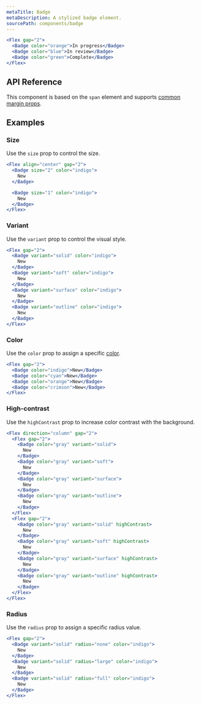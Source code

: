```yaml
---
metaTitle: Badge
metaDescription: A stylized badge element.
sourcePath: components/badge
---
```


```jsx live=true
<Flex gap="2">
  <Badge color="orange">In progress</Badge>
  <Badge color="blue">In review</Badge>
  <Badge color="green">Complete</Badge>
</Flex>
```

## API Reference

This component is based on the `span` element and supports [common margin props](/themes/docs/theme/layout#margin-props).

<ThemesPropsTable name="Badge" />

## Examples

### Size

Use the `size` prop to control the size.

```jsx live=true
<Flex align="center" gap="2">
  <Badge size="2" color="indigo">
    New
  </Badge>

  <Badge size="1" color="indigo">
    New
  </Badge>
</Flex>
```

### Variant

Use the `variant` prop to control the visual style.

```jsx live=true scroll=true
<Flex gap="2">
  <Badge variant="solid" color="indigo">
    New
  </Badge>
  <Badge variant="soft" color="indigo">
    New
  </Badge>
  <Badge variant="surface" color="indigo">
    New
  </Badge>
  <Badge variant="outline" color="indigo">
    New
  </Badge>
</Flex>
```

### Color

Use the `color` prop to assign a specific [color](/themes/docs/theme/color).

```jsx live=true
<Flex gap="2">
  <Badge color="indigo">New</Badge>
  <Badge color="cyan">New</Badge>
  <Badge color="orange">New</Badge>
  <Badge color="crimson">New</Badge>
</Flex>
```

### High-contrast

Use the `highContrast` prop to increase color contrast with the background.

```jsx live=true
<Flex direction="column" gap="2">
  <Flex gap="2">
    <Badge color="gray" variant="solid">
      New
    </Badge>
    <Badge color="gray" variant="soft">
      New
    </Badge>
    <Badge color="gray" variant="surface">
      New
    </Badge>
    <Badge color="gray" variant="outline">
      New
    </Badge>
  </Flex>
  <Flex gap="2">
    <Badge color="gray" variant="solid" highContrast>
      New
    </Badge>
    <Badge color="gray" variant="soft" highContrast>
      New
    </Badge>
    <Badge color="gray" variant="surface" highContrast>
      New
    </Badge>
    <Badge color="gray" variant="outline" highContrast>
      New
    </Badge>
  </Flex>
</Flex>
```

### Radius

Use the `radius` prop to assign a specific radius value.

```jsx live=true scroll=true
<Flex gap="2">
  <Badge variant="solid" radius="none" color="indigo">
    New
  </Badge>
  <Badge variant="solid" radius="large" color="indigo">
    New
  </Badge>
  <Badge variant="solid" radius="full" color="indigo">
    New
  </Badge>
</Flex>
```
